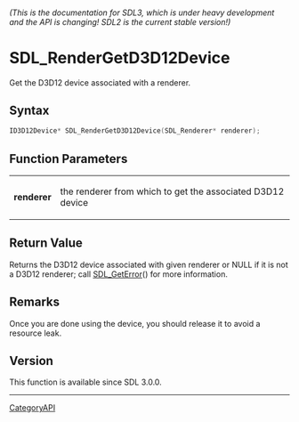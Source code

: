 ====== (This is the documentation for SDL3, which is under heavy development and the API is changing! SDL2 is the current stable version!) ======
= SDL_RenderGetD3D12Device =

Get the D3D12 device associated with a renderer.

== Syntax ==

<syntaxhighlight lang='c'>
ID3D12Device* SDL_RenderGetD3D12Device(SDL_Renderer* renderer);
</syntaxhighlight>

== Function Parameters ==

{|
|'''renderer'''
|the renderer from which to get the associated D3D12 device
|}

== Return Value ==

Returns the D3D12 device associated with given renderer or NULL if it is
not a D3D12 renderer; call [[SDL_GetError]]() for more information.

== Remarks ==

Once you are done using the device, you should release it to avoid a
resource leak.

== Version ==

This function is available since SDL 3.0.0.

----
[[CategoryAPI]]


